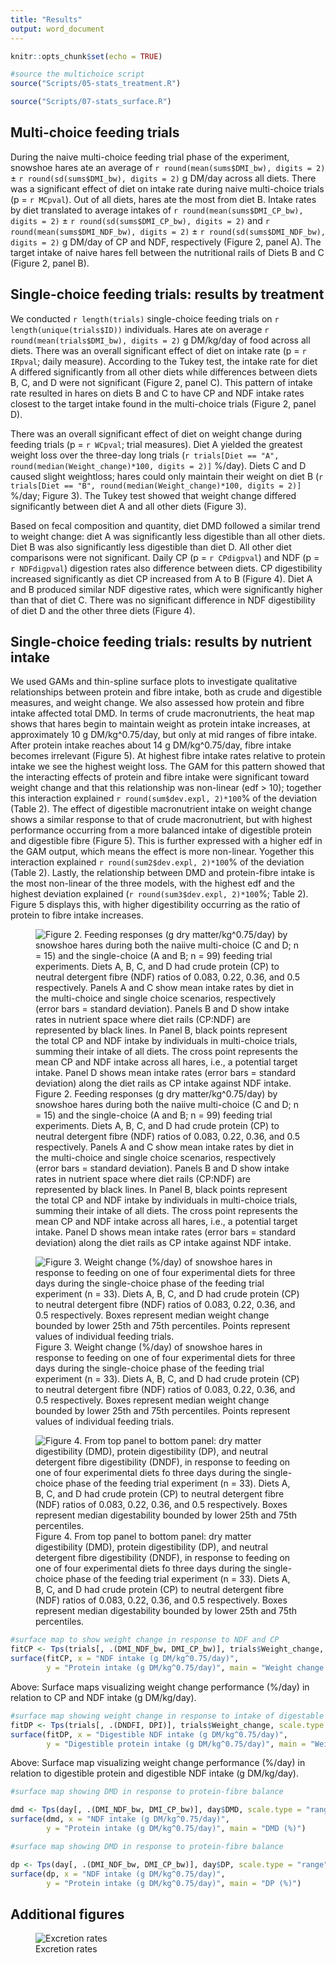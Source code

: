 ```yaml
---
title: "Results"
output: word_document
---
```


```r
knitr::opts_chunk$set(echo = TRUE)
```

```r

#source the multichoice script
source("Scripts/05-stats_treatment.R")

source("Scripts/07-stats_surface.R")
```



## Multi-choice feeding trials

During the naive multi-choice feeding trial phase of the experiment, snowshoe hares ate an average of `r round(mean(sums$DMI_bw), digits = 2)` ± `r round(sd(sums$DMI_bw), digits = 2)` g DM/day across all diets. There was a significant effect of diet on intake rate during naive multi-choice trials (p = `r MCpval`). Out of all diets, hares ate the most from diet B. Intake rates by diet translated to average intakes of `r round(mean(sums$DMI_CP_bw), digits = 2)` ± `r round(sd(sums$DMI_CP_bw), digits = 2)` and `r round(mean(sums$DMI_NDF_bw), digits = 2)` ± `r round(sd(sums$DMI_NDF_bw), digits = 2)` g DM/day of CP and NDF, respectively (Figure 2, panel A). The target intake of naive hares fell between the nutritional rails of Diets B and C (Figure 2, panel B).

## Single-choice feeding trials: results by treatment

We conducted `r length(trials)` single-choice feeding trials on `r length(unique(trials$ID))` individuals. Hares ate on average `r round(mean(trials$DMI_bw), digits = 2)` g DM/kg/day of food across all diets. There was an overall significant effect of diet on intake rate (p = `r IRpval`; daily measure). According to the Tukey test, the intake rate for diet A differed significantly from all other diets while differences between diets B, C, and D were not significant (Figure 2, panel C). This pattern of intake rate resulted in hares on diets B and C to have CP and NDF intake rates closest to the target intake found in the multi-choice trials (Figure 2, panel D).

There was an overall significant effect of diet on weight change during feeding trials (p = `r WCpval`; trial measures). Diet A yielded the greatest weight loss over the three-day long trials (`r trials[Diet == "A", round(median(Weight_change)*100, digits = 2)]` %/day). Diets C and D caused slight weightloss; hares could only maintain their weight on diet B (`r trials[Diet == "B", round(median(Weight_change)*100, digits = 2)]` %/day; Figure 3). The Tukey test showed that weight change differed significantly between diet A and all other diets (Figure 3).

Based on fecal composition and quantity, diet DMD followed a similar trend to weight change: diet A was significantly less digestible than all other diets. Diet B was also significantly less digestible than diet D. All other diet comparisons were not significant. Daily CP (p = `r CPdigpval`) and NDF (p = `r NDFdigpval`) digestion rates also difference between diets. CP digestibility increased significantly as diet CP increased from A to B (Figure 4). Diet A and B produced similar NDF digestive rates, which were significantly higher than that of diet C. There was no significant difference in NDF digestibility of diet D and the other three diets (Figure 4).

## Single-choice feeding trials: results by nutrient intake

We used GAMs and thin-spline surface plots to investigate qualitative relationships between protein and fibre intake, both as crude and digestible measures, and weight change. We also assessed how protein and fibre intake affected total DMD. In terms of crude macronutrients, the heat map shows that hares begin to maintain weight as protein intake increases, at approximately 10 g DM/kg^0.75/day, but only at mid ranges of fibre intake. After protein intake reaches about 14 g DM/kg^0.75/day, fibre intake becomes irrelevant (Figure 5). At highest fibre intake rates relative to protein intake we see the highest weight loss. The GAM for this pattern showed that the interacting effects of protein and fibre intake were significant toward weight change and that this relationship was non-linear (edf > 10); together this interaction explained `r round(sum$dev.expl, 2)*100`% of the deviation (Table 2). The effect of digestible macronutrient intake on weight change shows a similar response to that of crude macronutrient, but with highest performance occurring from a more balanced intake of digestible protein and digestible fibre (Figure 5). This is further expressed with a higher edf in the GAM output, which means the effect is more non-linear. Yogether this interaction explained `r round(sum2$dev.expl, 2)*100`% of the deviation (Table 2). Lastly, the relationship between DMD and protein-fibre intake is the most non-linear of the three models, with the highest edf and the highest deviation explained (`r round(sum3$dev.expl, 2)*100`%; Table 2). Figure 5 displays this, with higher digestibility occurring as the ratio of protein to fibre intake increases.

![Figure 2. Feeding responses (g dry matter/kg\^0.75/day) by snowshoe hares during both the naiive multi-choice (C and D; n = 15) and the single-choice (A and B; n = 99) feeding trial experiments. Diets A, B, C, and D had crude protein (CP) to neutral detergent fibre (NDF) ratios of 0.083, 0.22, 0.36, and 0.5 respectively. Panels A and C show mean intake rates by diet in the multi-choice and single choice scenarios, respectively (error bars = standard deviation). Panels B and D show intake rates in nutrient space where diet rails (CP:NDF) are represented by black lines. In Panel B, black points represent the total CP and NDF intake by individuals in multi-choice trials, summing their intake of all diets. The cross point represents the mean CP and NDF intake across all hares, i.e., a potential target intake. Panel D shows mean intake rates (error bars = standard deviation) along the diet rails as CP intake against NDF intake.](Output/figures/intakebarandrail.jpeg)

![Figure 3. Weight change (%/day) of snowshoe hares in response to feeding on one of four experimental diets for three days during the single-choice phase of the feeding trial experiment (n = 33). Diets A, B, C, and D had crude protein (CP) to neutral detergent fibre (NDF) ratios of 0.083, 0.22, 0.36, and 0.5 respectively. Boxes represent median weight change bounded by lower 25th and 75th percentiles. Points represent values of individual feeding trials.](Output/figures/weightchangebar.jpeg)

![Figure 4. From top panel to bottom panel: dry matter digestibility (DMD), protein digestibility (DP), and neutral detergent fibre digestibility (DNDF), in response to feeding on one of four experimental diets fo three days during the single-choice phase of the feeding trial experiment (n = 33). Diets A, B, C, and D had crude protein (CP) to neutral detergent fibre (NDF) ratios of 0.083, 0.22, 0.36, and 0.5 respectively. Boxes represent median digestability bounded by lower 25th and 75th percentiles.](Output/figures/dietdigestion.jpeg)

```r
#surface map to show weight change in response to NDF and CP
fitCP <- Tps(trials[, .(DMI_NDF_bw, DMI_CP_bw)], trials$Weight_change, scale.type = "range")
surface(fitCP, x = "NDF intake (g DM/kg^0.75/day)", 
        y = "Protein intake (g DM/kg^0.75/day)", main = "Weight change (%/day)")

```

Above: Surface maps visualizing weight change performance (%/day) in relation to CP and NDF intake (g DM/kg/day).

```r
#surface map showing weight change in response to intake of digestable protein and NDF
fitDP <- Tps(trials[, .(DNDFI, DPI)], trials$Weight_change, scale.type = "range")
surface(fitDP, x = "Digestible NDF intake (g DM/kg^0.75/day)", 
        y = "Digestible protein intake (g DM/kg^0.75/day)", main = "Weight change (%/day)")

```

Above: Surface map visualizing weight change performance (%/day) in relation to digestible protein and digestible NDF intake (g DM/kg/day).

```r
#surface map showing DMD in response to protein-fibre balance

dmd <- Tps(day[, .(DMI_NDF_bw, DMI_CP_bw)], day$DMD, scale.type = "range")
surface(dmd, x = "NDF intake (g DM/kg^0.75/day)", 
        y = "Protein intake (g DM/kg^0.75/day)", main = "DMD (%)")
```


```r
#surface map showing DMD in response to protein-fibre balance

dp <- Tps(day[, .(DMI_NDF_bw, DMI_CP_bw)], day$DP, scale.type = "range")
surface(dp, x = "NDF intake (g DM/kg^0.75/day)", 
        y = "Protein intake (g DM/kg^0.75/day)", main = "DP (%)")

```


## Additional figures

![Excretion rates](Output/figures/excretionrates.jpg)
